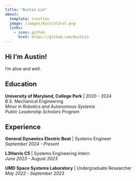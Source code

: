 ```yaml
---
title: "Austin Lin"
about:
  template: trestles
  image: /images/AustinCoral.png
  links:
    - icon: github
      href: https://github.com/AustLin
---
```


## Hi I'm Austin!

I'm alive and well.

## Education

**University of Maryland, College Park** | 2020 - 2024  
B.S. Mechanical Engineering  
*Minor in Robotics and Autonomous Systems*  
*Public Leadership Scholars Program*  

## Experience

**General Dynamics Electric Boat** | Systems Engineer  
*September 2024 - Present*

**L3Harris C5** | Systems Engineering Intern  
*June 2023 - August 2023*

**UMD Space Systems Laboratory** | Undergraduate Researcher  
*May 2022 - September 2023*